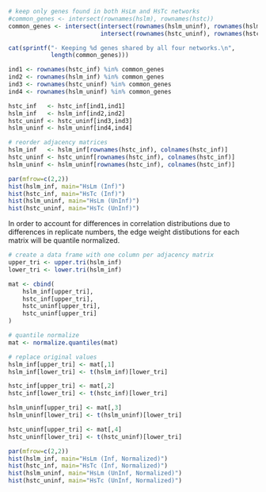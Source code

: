 ```r
# keep only genes found in both HsLm and HsTc networks
#common_genes <- intersect(rownames(hslm), rownames(hstc))
common_genes <- intersect(intersect(rownames(hslm_uninf), rownames(hslm_inf)),
                          intersect(rownames(hstc_uninf), rownames(hstc_inf)))

cat(sprintf("- Keeping %d genes shared by all four networks.\n",
            length(common_genes)))

ind1 <- rownames(hstc_inf) %in% common_genes
ind2 <- rownames(hslm_inf) %in% common_genes
ind3 <- rownames(hstc_uninf) %in% common_genes
ind4 <- rownames(hslm_uninf) %in% common_genes

hstc_inf   <- hstc_inf[ind1,ind1]
hslm_inf   <- hslm_inf[ind2,ind2]
hstc_uninf <- hstc_uninf[ind3,ind3]
hslm_uninf <- hslm_uninf[ind4,ind4]

# reorder adjacency matrices
hslm_inf   <- hslm_inf[rownames(hstc_inf), colnames(hstc_inf)]
hstc_uninf <- hstc_uninf[rownames(hstc_inf), colnames(hstc_inf)]
hslm_uninf <- hslm_uninf[rownames(hstc_inf), colnames(hstc_inf)]

par(mfrow=c(2,2))
hist(hslm_inf, main="HsLm (Inf)")
hist(hstc_inf, main="HsTc (Inf)")
hist(hslm_uninf, main="HsLm (UnInf)")
hist(hstc_uninf, main="HsTc (UnInf)")
```

In order to account for differences in correlation distributions due to
differences in replicate numbers, the edge weight distibutions for each matrix
will be quantile normalized.

```r
# create a data frame with one column per adjacency matrix
upper_tri <- upper.tri(hslm_inf)
lower_tri <- lower.tri(hslm_inf)

mat <- cbind(
    hslm_inf[upper_tri],
    hstc_inf[upper_tri],
    hstc_uninf[upper_tri],
    hstc_uninf[upper_tri]
)

# quantile normalize
mat <- normalize.quantiles(mat)

# replace original values
hslm_inf[upper_tri] <- mat[,1]
hslm_inf[lower_tri] <- t(hslm_inf)[lower_tri]

hstc_inf[upper_tri] <- mat[,2]
hstc_inf[lower_tri] <- t(hstc_inf)[lower_tri]

hslm_uninf[upper_tri] <- mat[,3]
hslm_uninf[lower_tri] <- t(hslm_uninf)[lower_tri]

hstc_uninf[upper_tri] <- mat[,4]
hstc_uninf[lower_tri] <- t(hstc_uninf)[lower_tri]

par(mfrow=c(2,2))
hist(hslm_inf, main="HsLm (Inf, Normalized)")
hist(hstc_inf, main="HsTc (Inf, Normalized)")
hist(hslm_uninf, main="HsLm (UnInf, Normalized)")
hist(hstc_uninf, main="HsTc (UnInf, Normalized)")
```

